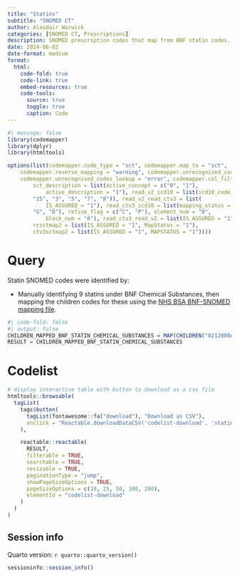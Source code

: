 ```yaml
---
title: "Statins"
subtitle: "SNOMED CT"
author: Alasdair Warwick
categories: [SNOMED CT, Prescriptions]
description: SNOMED prescription codes that map from BNF statin codes.
date: 2024-06-02
date-format: medium
format:
  html:
    code-fold: true
    code-link: true
    embed-resources: true
    code-tools:
      source: true
      toggle: true
      caption: Code
---
```


```r
#| message: false
library(codemapper)
library(dplyr)
library(htmltools)

options(list(codemapper.code_type = "sct", codemapper.map_to = "sct", 
    codemapper.reverse_mapping = "warning", codemapper.unrecognised_codes_mapped = "warning", 
    codemapper.unrecognised_codes_lookup = "error", codemapper.col_filters = list(
        sct_description = list(active_concept = c("0", "1"), 
            active_description = "1"), read_v2_icd10 = list(icd10_code_def = c("1", 
        "15", "3", "5", "7", "8")), read_v2_read_ctv3 = list(
            IS_ASSURED = "1"), read_ctv3_icd10 = list(mapping_status = c("E", 
        "G", "D"), refine_flag = c("C", "P"), element_num = "0", 
            block_num = "0"), read_ctv3_read_v2 = list(IS_ASSURED = "1"), 
        rcsctmap2 = list(IS_ASSURED = "1", MapStatus = "1"), 
        ctv3sctmap2 = list(IS_ASSURED = "1", MAPSTATUS = "1"))))
```
# Query

Statin SNOMED codes were identified by:

- Manually identifying 9 statins under BNF Chemical Substances, then mapping the children codes for these using the [NHS BSA BNF-SNOMED mapping file](https://www.nhsbsa.nhs.uk/prescription-data/understanding-our-data/bnf-snomed-mapping).

::: {.column-screen-inset}
```r
#| code-fold: false
#| output: false
CHILDREN_MAPPED_BNF_STATIN_CHEMICAL_SUBSTANCES = MAP(CHILDREN("0212000AA << Rosuvastatin Calcium >> | 0212000AC << Simvastatin & Ezetimibe >> | 0212000AJ << Fenofibrate/Simvastatin >> | 0212000B0 << Atorvastatin >> | 0212000C0 << Cerivastatin >> | 0212000M0 << Fluvastatin Sodium >> | 0212000R0 << Lovastatin >> | 0212000X0 << Pravastatin Sodium >> | 0212000Y0 << Simvastatin >>", code_type = "bnf"))
RESULT = CHILDREN_MAPPED_BNF_STATIN_CHEMICAL_SUBSTANCES
```
:::

# Codelist

::: {.column-screen-inset}

```r
# display interactive table with button to download as a csv file
htmltools::browsable(
  tagList(
    tags$button(
      tagList(fontawesome::fa("download"), "Download as CSV"),
      onclick = "Reactable.downloadDataCSV('codelist-download', 'statins.csv')"
    ),

    reactable::reactable(
      RESULT,
      filterable = TRUE,
      searchable = TRUE,
      resizable = TRUE,
      paginationType = "jump",
      showPageSizeOptions = TRUE,
      pageSizeOptions = c(10, 25, 50, 100, 200),
      elementId = "codelist-download"
    )
  )
)
```
:::

::: {.callout-note appearance="simple" collapse=true}

## Session info

Quarto version: `r quarto::quarto_version()`

```r
sessioninfo::session_info()
```

:::
